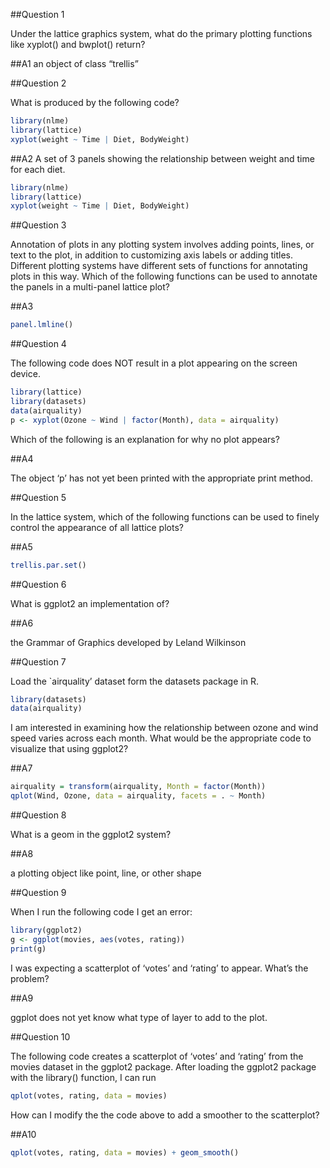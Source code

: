 ##Question 1

Under the lattice graphics system, what do the primary plotting functions like xyplot() and bwplot() return?

##A1
an object of class "trellis"

##Question 2

What is produced by the following code?
```r
library(nlme)
library(lattice)
xyplot(weight ~ Time | Diet, BodyWeight)
```

##A2
A set of 3 panels showing the relationship between weight and time for each diet.
```r
library(nlme)
library(lattice)
xyplot(weight ~ Time | Diet, BodyWeight)
```

##Question 3

Annotation of plots in any plotting system involves adding points, lines, or text to the plot, in addition to customizing axis labels or adding titles. Different plotting systems have different sets of functions for annotating plots in this way. Which of the following functions can be used to annotate the panels in a multi-panel lattice plot?

##A3

```r
panel.lmline() 
```

##Question 4

The following code does NOT result in a plot appearing on the screen device.
```r
library(lattice)
library(datasets)
data(airquality)
p <- xyplot(Ozone ~ Wind | factor(Month), data = airquality)
```
Which of the following is an explanation for why no plot appears?

##A4

The object 'p' has not yet been printed with the appropriate print method. 

##Question 5

In the lattice system, which of the following functions can be used to finely control the appearance of all lattice plots?

##A5

```r
trellis.par.set()
```

##Question 6

What is ggplot2 an implementation of?

##A6

the Grammar of Graphics developed by Leland Wilkinson 

##Question 7

Load the `airquality' dataset form the datasets package in R.
```r
library(datasets)
data(airquality)
```
I am interested in examining how the relationship between ozone and wind speed varies across each month. What would be the appropriate code to visualize that using ggplot2? 

##A7

```r
airquality = transform(airquality, Month = factor(Month))
qplot(Wind, Ozone, data = airquality, facets = . ~ Month)
```

##Question 8

What is a geom in the ggplot2 system?

##A8

a plotting object like point, line, or other shape 

##Question 9

When I run the following code I get an error:

```r
library(ggplot2)
g <- ggplot(movies, aes(votes, rating))
print(g)
```
I was expecting a scatterplot of 'votes' and 'rating' to appear. What's the problem?

##A9

ggplot does not yet know what type of layer to add to the plot. 

##Question 10

The following code creates a scatterplot of 'votes' and 'rating' from the movies dataset in the ggplot2 package. After loading the ggplot2 package with the library() function, I can run
```r
qplot(votes, rating, data = movies)
```
How can I modify the the code above to add a smoother to the scatterplot?

##A10

```r
qplot(votes, rating, data = movies) + geom_smooth()  
```
